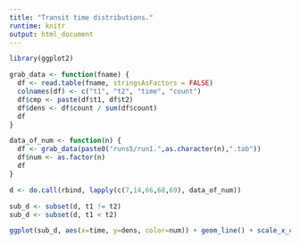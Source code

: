 ```yaml
---
title: "Transit time distributions."
runtime: knitr
output: html_document
---
```


```r

library(ggplot2)

grab_data <- function(fname) {
  df <- read.table(fname, stringsAsFactors = FALSE)
  colnames(df) <- c("t1", "t2", "time", "count")
  df$cmp <- paste(df$t1, df$t2)
  df$dens <- df$count / sum(df$count)
  df
}

data_of_num <- function(n) {
  df <- grab_data(paste0("runs5/run1.",as.character(n),".tab"))
  df$num <- as.factor(n)
  df
}

d <- do.call(rbind, lapply(c(7,14,66,68,69), data_of_num))

sub_d <- subset(d, t1 != t2)
sub_d <- subset(d, t1 < t2)

ggplot(sub_d, aes(x=time, y=dens, color=num)) + geom_line() + scale_x_continuous(limits=c(0,25))
```
